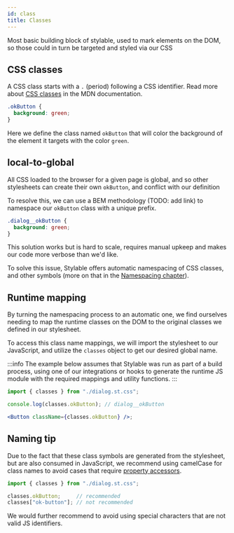 ```yaml
---
id: class
title: Classes
---
```


Most basic building block of stylable, used to mark elements on the DOM, so those could in turn be targeted and styled via our CSS

## CSS classes

A CSS class starts with a `.` (period) following a CSS identifier. Read more about [CSS classes](https://developer.mozilla.org/en-US/docs/Web/CSS/Class_selectors) in the MDN documentation.

```css
.okButton {
  background: green;
}
```

Here we define the class named `okButton` that will color the background of the element it targets with the color `green`.

## local-to-global

All CSS loaded to the browser for a given page is global, and so other stylesheets can create their own `okButton`, and conflict with our definition

To resolve this, we can use a BEM methodology (TODO: add link) to namespace our `okButton` class with a unique prefix.

```css
.dialog__okButton {
  background: green;
}
```

This solution works but is hard to scale, requires manual upkeep and makes our code more verbose than we'd like.

To solve this issue, Stylable offers automatic namespacing of CSS classes, and other symbols (more on that in the [Namespacing chapter](./namespace.md)).

## Runtime mapping

By turning the namespacing process to an automatic one, we find ourselves needing to map the runtime classes on the DOM to the original classes we defined in our stylesheet.

To access this class name mappings, we will import the stylesheet to our JavaScript, and utilize the `classes` object to get our desired global name.

:::info
The example below assumes that Stylable was run as part of a build process, using one of our integrations or hooks to generate the runtime JS module with the required mappings and utility functions.
:::

```jsx
import { classes } from "./dialog.st.css";

console.log(classes.okButton); // dialog__okButton

<Button className={classes.okButton} />;
```

## Naming tip

Due to the fact that these class symbols are generated from the stylesheet, but are also consumed in JavaScript, we recommend using camelCase for class names to avoid cases that require [property accessors](https://developer.mozilla.org/en-US/docs/Web/JavaScript/Reference/Operators/Property_accessors).

<!-- prettier-ignore-start -->

```js
import { classes } from "./dialog.st.css";

classes.okButton;     // recommended
classes["ok-button"]; // not recommended
```
<!-- prettier-ignore-end -->

We would further recommend to avoid using special characters that are not valid JS identifiers.
